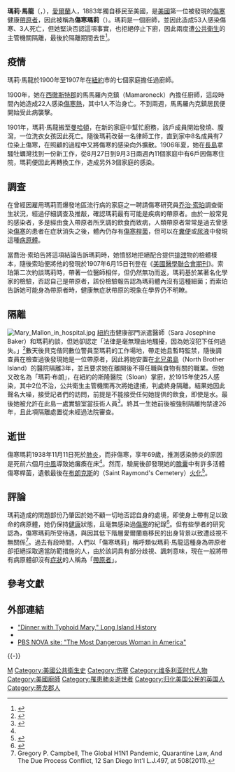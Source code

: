 {{noteTA
|T=zh-hans:玛丽·马伦;zh-hk:瑪麗·馬倫;zh-tw:瑪莉·馬龍;
|1=zh-hans:玛丽;zh-hk:瑪麗;zh-tw:瑪莉;
|2=zh-hans:马伦;zh-hk:馬倫;zh-tw:馬龍;
|3=zh-hans:伤寒玛丽;zh-hk:傷寒瑪麗;zh-tw:傷寒瑪莉;
|4=zh-hans:索珀;zh-hk:索珀;zh-tw:梭佩;
|5=zh-hans:雷蒙德;zh-hk:雷蒙德;zh-tw:雷蒙;
}}
{{Infobox Person
|name       = 瑪莉·馬龍<br /><small>{{lang|en|Mary Mallon}}</small>
|image      = Mallon-Mary 01.jpg
|imagesize  = 200px
|caption    = 1909年傷寒瑪莉在報紙上的插圖
|birth_date = {{birth date|1869|9|23}}
|birth_place= {{flag|British Empire}}[[爱尔兰|愛爾蘭]][[蒂龍郡|蒂龍郡]][[庫克斯敦|庫克斯敦]]
|death_date = {{death date and age|1938|11|11|1869|9|23}}
|death_place= {{USA}}[[紐約|紐約]]{{le|北兄弟島|North and South Brother Islands (New York City)}}
|resting_place= [[美國|美國]][[紐約市|紐約]][[布朗克斯|布朗克斯]]{{le|聖雷蒙墓園|Saint Raymond's Cemetery}}
|nationality= 英國公民，後成為美國公民
|occupation = 廚師
|spouse     = 
|children   = 
|parents    = 
|known_for  = 傷寒的健康帶原者
}}
'''瑪莉·馬龍'''（{{lang-en|Mary Mallon}}，{{bd|1869年|9月23日|1938年|11月11日|catIdx=M}}），[[愛爾蘭|愛爾蘭]]人，1883年獨自移民至美國，是[[美國|美國]]第一位被發現的[[傷寒|傷寒]]健康[[帶原者|帶原者]]，因此被稱為'''傷寒瑪莉'''（{{lang|en|Typhoid Mary}}）。瑪莉是一個廚師，並因此造成53人感染傷寒、3人死亡，但她堅決否認這項事實，也拒絕停止下廚，因此兩度遭[[公共衛生|公共衛生]]的主管機關隔離，最後於隔離期間去世<ref>{{Cite book|edition=1st U.S. ed|title=Typhoid Mary : an urban historical|url=https://www.worldcat.org/oclc/45750337|publisher=Bloomsbury|date=2001|location=New York|isbn=1-58234-138-9|oclc=45750337|last=Bourdain, Anthony.|access-date=2020-10-09|archive-date=2020-06-15|archive-url=https://web.archive.org/web/20200615155654/http://www.worldcat.org/oclc/45750337|dead-url=no}}</ref>。

== 疫情 ==
瑪莉·馬龍於1900年至1907年在[[紐約|紐約]]市的七個家庭擔任過廚師。

1900年，她在[[西徹斯特郡|西徹斯特郡]]的馬馬羅內克鎮（Mamaroneck）內擔任廚師，這段時間內她造成22人感染[[傷寒熱|傷寒熱]]，其中1人不治身亡。不到兩週，馬馬羅內克鎮居民便開始受此病襲擊。

1901年，瑪莉·馬龍搬至[[曼哈頓|曼哈頓]]，在新的家庭中幫忙廚務，該戶成員開始發燒、腹瀉，一位洗衣女孩因此死亡。隨後瑪莉改替一名律師工作，直到家中8名成員有7位染上傷寒，在照顧的過程中又將傷寒的感染向外擴散。1906年夏，她在[[長島|長島]]拿騷牡蠣灣找到一份新工作，從8月27日到9月3日兩週內11個家庭中有6戶因傷寒住院，瑪莉便因此再轉換工作，造成另外3個家庭的感染。

== 調查 ==
在曾經因雇用瑪莉而爆發地區流行病的家庭之一聘請傷寒研究員[[乔治·索珀|乔治·索珀]]調查衛生狀況，經過仔細調查及推敲，確認瑪莉最有可能是疾病的帶原者。由於一般常見的感染者，多是經由食入帶原者所烹調的飲食而致病，人類帶原者常常是過去曾感染[[傷寒|傷寒]]的患者在症狀消失之後，體內仍存有[[傷寒桿菌|傷寒桿菌]]，但可以在[[糞便|糞便]]或[[尿液|尿液]]中發現這種[[病原體|病原體]]。

當喬治·索珀告將這項結論告訴瑪莉時，她憤怒地拒絕配合提供[[排泄|排泄]]物的檢體樣本，隨後索珀便將他的發現於1907年6月15日刊登在《[[美國醫學聯合會期刊|美國醫學聯合會期刊]]》。索珀第二次約談瑪莉時，帶著一位醫師相伴，但仍然無功而返，瑪莉基於某著名化學家{{who}}的檢驗，否認自己是帶原者，該份檢驗報告認為瑪莉體內沒有這種細菌；而索珀告訴她可能身為帶原者時，健康無症狀帶原的現象在學界仍不明瞭。

== 隔離 ==
[[File:Mary_Mallon_in_hospital.jpg|right]]
[[紐約市|紐約市]]健康部門派遣{{le|薩拉·約瑟芬·貝克|Sara Josephine Baker}}醫師（Sara Josephine Baker）和瑪莉約談，但她卻認定「法律是毫無理由地騷擾，因為她沒犯下任何過失。」<ref name="about.com">{{Cite web|title=Typhoid Mary|url=http://history1900s.about.com/library/weekly/aa062900b.htm|accessdate=2011-07-14|publisher=about.com|language=en|archive-date=2012-03-23|archive-url=https://www.webcitation.org/66NhtdyIT?url=http://history1900s.about.com/od/1900s/a/typhoidmary.htm|dead-url=no}}</ref>數天後貝克偕同數位警員至瑪莉的工作場地，帶走她且暫時監禁，隨後調查員在檢查過後發現她是一位帶原者，因此將她安置在[[北兄弟島|北兄弟島]]（North Brother Island）的醫院隔離3年，並且要求她在離開後不得任職與食物有關的職業。但她又改名為「瑪莉·布朗」，在紐約的斯隆醫院（Sloan）掌廚，於1915年使25人感染，其中2位不治，公共衛生主管機關再次將她逮捕，判處終身隔離。結果她因此聲名大噪，接受記者們的訪問，前提是不能接受任何她提供的飲食，即使是水。最後她被允許在此島一處實驗室當技術人員<ref>{{Cite book|url=https://www.worldcat.org/oclc/33334918|publisher=Beacon Press|date=1996|location=Boston|isbn=0-8070-2102-4|oclc=33334918|last=Leavitt, Judith Walzer.|title=Typhoid Mary : captive to the public's health}}</ref>。終其一生她前後被強制隔離拘禁達26年，且此項隔離處置從未經過法院審查。

== 逝世 ==
傷寒瑪莉1938年11月11日死於[[肺炎|肺炎]]，而非傷寒，享年69歲，推測感染肺炎的原因是死前六個月[[中風|中風]]導致她癱瘓在床<ref name="about.com" />。然而，驗屍後卻發現她的[[膽囊|膽囊]]中有許多活體傷寒桿菌，遺骸最後在[[布朗克斯|布朗克斯]]的{{le|聖雷蒙墓園|Saint Raymond's Cemetery (Bronx)}}（Saint Raymond's Cemetery）[[火化|火化]]<ref>{{Cite journal|title=Die Ballade von der Typhoid Mary|url=http://dx.doi.org/10.2307/40138927|last=Burkhard|first=M.|last2=Federspiel|first2=Jürg|date=1983|journal=World Literature Today|issue=3|doi=10.2307/40138927|volume=57|pages=455|issn=0196-3570}}</ref>。

== 評論 ==
瑪莉造成的問題部份乃肇因於她不顧一切地否認自身的處境，即使身上帶有足以致命的病原體，她仍保持[[健康|健康]]狀態，且毫無感染過[[傷寒|傷寒]]的紀錄<ref>{{Cite book|title=Fighting for life.|url=https://www.worldcat.org/oclc/902714|publisher=Arno Press|date=1974 [©1939]|location=New York,|isbn=0-405-05945-0|oclc=902714|last=Baker, S. Josephine (Sara Josephine), 1873-1945.}}</ref>。但有些學者的研究認為，傷寒瑪莉所受待遇，與因其低下階層愛爾蘭裔移民的出身背景以致遭歧視不無關係<ref>Gregory P. Campbell, The Global H1N1 Pandemic, Quarantine Law, And The Due Process Conflict, 12 San Diego Int'l L.J.497, at 508(2011).</ref>。過去有段時間，人們以「傷寒瑪莉」稱呼類似瑪莉·馬龍這種身為帶原者卻拒絕採取適當防範措施的人，由於該詞具有部分歧視、諷刺意味，現在一般將帶有病原體卻沒有[[症狀|症狀]]的人稱為「[[帶原者|帶原者]]」。

== 參考文獻 ==
{{reflist}}

== 外部連結 ==
{{Commons|Mary Mallon}}
* [https://web.archive.org/web/20090208020456/http://www.newsday.com/community/guide/lihistory/ny-history-hs702a,0,6698943.story "Dinner with Typhoid Mary," Long Island History] {{en}}
*{{Cite web|title=Biography of Typhoid Mary, Who Spread Typhoid in Early 1900s|url=https://www.thoughtco.com/typhoid-mary-1779179|last=B. A.|first=History|work=ThoughtCo|language=en|access-date=2020-10-09|archive-date=2021-04-10|archive-url=https://web.archive.org/web/20210410192333/https://www.thoughtco.com/typhoid-mary-1779179|dead-url=no}}
* [https://www.pbs.org/wgbh/nova/typhoid/ PBS NOVA site: "The Most Dangerous Woman in America"] {{Wayback|url=https://www.pbs.org/wgbh/nova/typhoid/ |date=20110301054202 }} {{en}}

{{-}}
{{公共卫生|selected=other}}

{{Authority control}}
[[Category:爱尔兰裔美国人|M]]
[[Category:美國公共衛生史|Category:美國公共衛生史]]
[[Category:伤寒|Category:伤寒]]
[[Category:维多利亚时代人物|Category:维多利亚时代人物]]
[[Category:美國廚師|Category:美國廚師]]
[[Category:罹患肺炎逝世者|Category:罹患肺炎逝世者]]
[[Category:归化美国公民的英国人|Category:归化美国公民的英国人]]
[[Category:蒂龙郡人|Category:蒂龙郡人]]